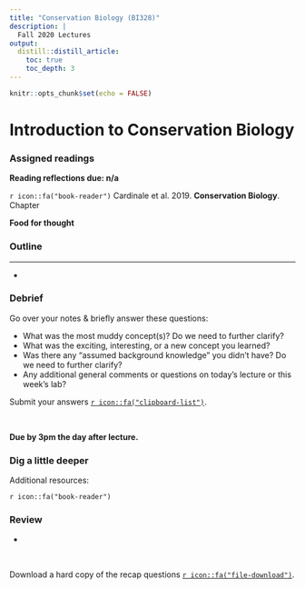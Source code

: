 ```yaml
---
title: "Conservation Biology (BI328)"
description: | 
  Fall 2020 Lectures
output:
  distill::distill_article:
    toc: true
    toc_depth: 3
---
```


```r

knitr::opts_chunk$set(echo = FALSE)

```

# Introduction to Conservation Biology

### Assigned readings

**Reading reflections due: n/a**

`r icon::fa("book-reader")` Cardinale et al. 2019. **Conservation Biology**. Chapter 

**Food for thought**


### Outline

** **

* 




### Debrief

Go over your notes & briefly answer these questions:

*	What was the most muddy concept(s)? Do we need to further clarify?
*	What was the exciting, interesting, or a new concept you learned?
*	Was there any “assumed background knowledge” you didn’t have? Do we need to further clarify?
*	Any additional general comments or questions on today's lecture or this week’s lab?

Submit your answers [`r icon::fa("clipboard-list")`](https://docs.google.com/forms/d/e/1FAIpQLSf_wpIenOLXtsZ24-3Aa120mgZmN3ioZHVkA342ZCYOj5OQug/viewform?usp=sf_link).


<br>

**Due by 3pm the day after lecture.**


### Dig a little deeper

Additional resources:

`r icon::fa("book-reader")` 



### Review

* 

<br>

Download a hard copy of the recap questions [`r icon::fa("file-download")`](/files/BI328_ReviewQs_Intro_Conserv_Bio.pdf).
